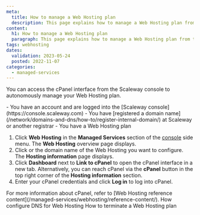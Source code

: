 ```yaml
---
meta:
  title: How to manage a Web Hosting plan
  description: This page explains how to manage a Web Hosting plan from the Scaleway console.
content:
  h1: How to manage a Web Hosting plan
  paragraph: This page explains how to manage a Web Hosting plan from the Scaleway console.
tags: webhosting
dates:
  validation: 2023-05-24
  posted: 2022-11-07
categories:
  - managed-services
---
```


You can access the cPanel interface from the Scaleway console to autonomously manage your Web Hosting plan.

<Macro id="iam-requirements" />

<Message type="requirement">
  - You have an account and are logged into the [Scaleway console](https://console.scaleway.com)
  - You have [registered a domain name](/network/domains-and-dns/how-to/register-internal-domain/) at Scaleway or another registrar
  - You have a Web Hosting plan
</Message>

1. Click **Web Hosting** in the **Managed Services** section of the [console](https://console.scaleway.com/) side menu. The **Web Hosting** overview page displays.
2. Click <Icon name="seeMore" /> or the domain name of the Web Hosting you want to configure. The **Hosting information** page displays.
3. Click **Dashboard** next to **Link to cPanel** to open the cPanel interface in a new tab.
    <Lightbox src="scaleway-webhosting-cpanel.webp" alt="" />
    <Message type="tip">
        Alternatively, you can reach cPanel via the **cPanel** button in the top right corner of the **Hosting information** section.
    </Message>
4. Enter your cPanel credentials and click **Log in** to log into cPanel. 

<Message type="tip">
    For more information about cPanel, refer to [Web Hosting reference content](/managed-services/webhosting/reference-content/).
</Message>

<Navigation title="See Also">
  <PreviousButton to="/managed-services/webhosting/how-to/configure-dns-webhosting/">How configure DNS for Web Hosting</PreviousButton>
  <NextButton to="/managed-services/webhosting/how-to/terminate-webhosting/">How to terminate a Web Hosting plan</NextButton>
</Navigation>